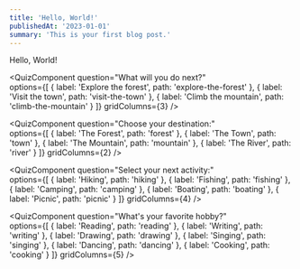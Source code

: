 ```yaml
---
title: 'Hello, World!'
publishedAt: '2023-01-01'
summary: 'This is your first blog post.'
---
```


Hello, World!


<QuizComponent
  question="What will you do next?"  
  options={[
    { label: 'Explore the forest', path: 'explore-the-forest' },
    { label: 'Visit the town', path: 'visit-the-town' },
    { label: 'Climb the mountain', path: 'climb-the-mountain' }
  ]}
  gridColumns={3}
/>


<QuizComponent
  question="Choose your destination:"  
  options={[
    { label: 'The Forest', path: 'forest' },
    { label: 'The Town', path: 'town' },
    { label: 'The Mountain', path: 'mountain' },
    { label: 'The River', path: 'river' }
  ]}
  gridColumns={2}
/>


<QuizComponent
  question="Select your next activity:"  
  options={[
    { label: 'Hiking', path: 'hiking' },
    { label: 'Fishing', path: 'fishing' },
    { label: 'Camping', path: 'camping' },
    { label: 'Boating', path: 'boating' },
    { label: 'Picnic', path: 'picnic' }
  ]}
  gridColumns={4}
/>


<QuizComponent
  question="What's your favorite hobby?"  
  options={[
    { label: 'Reading', path: 'reading' },
    { label: 'Writing', path: 'writing' },
    { label: 'Drawing', path: 'drawing' },
    { label: 'Singing', path: 'singing' },
    { label: 'Dancing', path: 'dancing' },
    { label: 'Cooking', path: 'cooking' }
  ]}
  gridColumns={5}
/>
